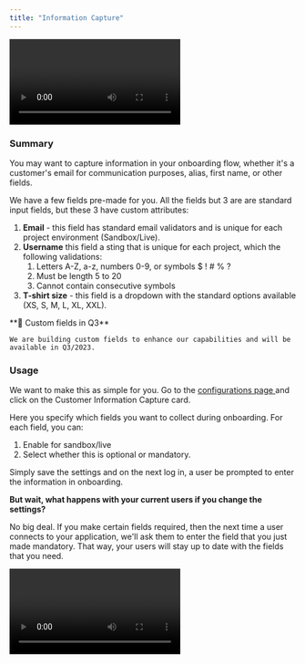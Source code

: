 ```yaml
---
title: "Information Capture"
---
```


![](https://dynamic-labs.github.io/readme-embeds/videos/info_capture_vid.mov)

### Summary

You may want to capture information in your onboarding flow, whether it's a customer's email for communication purposes, alias, first name, or other fields.

We have a few fields pre-made for you. All the fields but 3 are are standard input fields, but these 3 have custom attributes:

1. **Email** - this field has standard email validators and is unique for each project environment (Sandbox/Live).
2. **Username** this field a sting that is unique for each project, which the following validations:
   1. Letters A-Z, a-z, numbers 0-9, or symbols $ ! # % ?
   2. Must be length 5 to 20
   3. Cannot contain consecutive symbols
3. **T-shirt size** - this field is a dropdown with the standard options available (XS, S, M, L, XL, XXL).

<Note>
    **📘 Custom fields in Q3**

    We are building custom fields to enhance our capabilities and will be available in Q3/2023.

</Note>

### Usage

We want to make this as simple for you. Go to the [configurations page ](https://app.dynamic.xyz/dashboard/configurations) and click on the Customer Information Capture card.

Here you specify which fields you want to collect during onboarding. For each field, you can:

1. Enable for sandbox/live
2. Select whether this is optional or mandatory.

Simply save the settings and on the next log in, a user be prompted to enter the information in onboarding.

**But wait, what happens with your current users if you change the settings?**

No big deal. If you make certain fields required, then the next time a user connects to your application, we'll ask them to enter the field that you just made mandatory. That way, your users will stay up to date with the fields that you need.

![](https://dynamic-labs.github.io/readme-embeds/videos/customer_information.mov)
